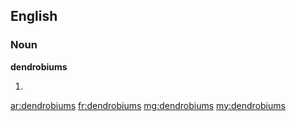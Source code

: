 ==English==

===Noun===
'''dendrobiums'''

# {{plural of|dendrobium}}

[[ar:dendrobiums]]
[[fr:dendrobiums]]
[[mg:dendrobiums]]
[[my:dendrobiums]]